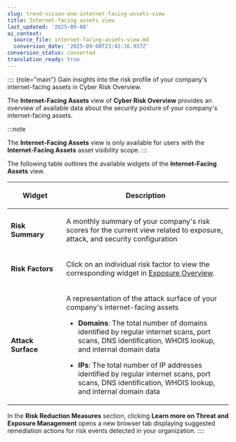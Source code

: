 ```yaml
---
slug: trend-vision-one-internet-facing-assets-view
title: Internet-facing assets view
last_updated: '2025-09-08'
ai_context:
  source_file: internet-facing-assets-view.md
  conversion_date: '2025-09-08T23:42:16.937Z'
conversion_status: converted
translation_ready: true
---
```


:::: {role="main"}
Gain insights into the risk profile of your company's internet-facing assets in Cyber Risk Overview.

The **Internet-Facing Assets** view of **Cyber Risk Overview** provides an overview of available data about the security posture of your company's internet-facing assets.

:::note

The **Internet-Facing Assets** view is only available for users with the **Internet-Facing Assets** asset visibility scope.
:::

The following table outlines the available widgets of the **Internet-Facing Assets** view.

<table>
<colgroup>
<col style="width: 25%" />
<col style="width: 75%" />
</colgroup>
<thead>
<tr>
<th><p>Widget</p></th>
<th><p>Description</p></th>
</tr>
</thead>
<tbody>
<tr>
<td><p><strong>Risk Summary</strong></p></td>
<td><p>A monthly summary of your company's risk scores for the current view related to exposure, attack, and security configuration</p></td>
</tr>
<tr>
<td><p><strong>Risk Factors</strong></p></td>
<td><p>Click on an individual risk factor to view the corresponding widget in <a href="trend-vision-one-exposure-overview">Exposure Overview</a>.</p></td>
</tr>
<tr>
<td><p><strong>Attack Surface</strong></p></td>
<td><p>A representation of the attack surface of your company's internet-facing assets</p>
<ul>
<li><p><strong>Domains</strong>: The total number of domains identified by regular internet scans, port scans, DNS identification, WHOIS lookup, and internal domain data</p></li>
<li><p><strong>IPs</strong>: The total number of IP addresses identified by regular internet scans, port scans, DNS identification, WHOIS lookup, and internal domain data</p></li>
</ul></td>
</tr>
</tbody>
</table>

In the **Risk Reduction Measures** section, clicking **Learn more on Threat and Exposure Management** opens a new browser tab displaying suggested remediation actions for risk events detected in your organization.
::::
